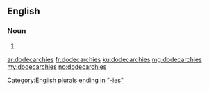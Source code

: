 ==English==

===Noun===
{{head|en}}

# {{plural of|dodecarchy}}

[[Category:English plurals ending in "-ies"]]

[[ar:dodecarchies]]
[[fr:dodecarchies]]
[[ku:dodecarchies]]
[[mg:dodecarchies]]
[[my:dodecarchies]]
[[no:dodecarchies]]